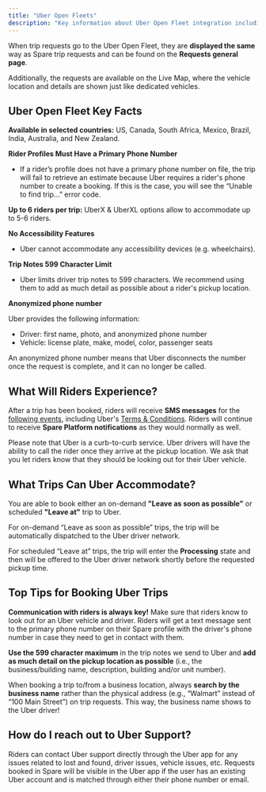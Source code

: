 ```yaml
---
title: "Uber Open Fleets"
description: "Key information about Uber Open Fleet integration including availability, constraints, and rider experience"
---
```


When trip requests go to the Uber Open Fleet, they are **displayed the same** way as Spare trip requests and can be found on the **Requests general page**.

Additionally, the requests are available on the Live Map, where the vehicle location and details are shown just like dedicated vehicles.

## Uber Open Fleet Key Facts

**Available in selected countries:** US, Canada, South Africa, Mexico, Brazil, India, Australia, and New Zealand. 

**Rider Profiles Must Have a Primary Phone Number**

- If a rider’s profile does not have a primary phone number on file, the trip will fail to retrieve an estimate because Uber requires a rider's phone number to create a booking. If this is the case, you will see the “Unable to find trip…” error code.

**Up to 6 riders per trip:** UberX & UberXL options allow to accommodate up to 5-6 riders.

**No Accessibility Features**

- Uber cannot accommodate any accessibility devices (e.g. wheelchairs).

**Trip Notes 599 Character Limit**

- Uber limits driver trip notes to 599 characters. We recommend using them to add as much detail as possible about a rider's pickup location.

**Anonymized phone number**

Uber provides the following information:
- Driver: first name, photo, and anonymized phone number
- Vehicle: license plate, make, model, color, passenger seats

An anonymized phone number means that Uber disconnects the number once the request is complete, and it can no longer be called.

## What Will Riders Experience?

After a trip has been booked, riders will receive **SMS messages** for the [following events](https://help.uber.com/business/article/text-messages-riders-receive?nodeId=1d773c1e-db7c-4a9a-bb98-7c8a8f89eb23&_csid=4ayPHVfxEn15ba30r5iIJg&state=M-SIAMsoobq9lpqPl_0DMcsMjUxmbXJ_NJfe_g3G4AA%3D&effect=), including Uber's [Terms & Conditions](https://www.uber.com/legal/en/document/?name=general-terms-of-use&country=canada&lang=en). Riders will continue to receive **Spare Platform notifications** as they would normally as well.

Please note that Uber is a curb-to-curb service. Uber drivers will have the ability to call the rider once they arrive at the pickup location. We ask that you let riders know that they should be looking out for their Uber vehicle.

## What Trips Can Uber Accommodate?

You are able to book either an on-demand **"Leave as soon as possible"** or scheduled **"Leave at"** trip to Uber.

For on-demand “Leave as soon as possible” trips, the trip will be automatically dispatched to the Uber driver network.

For scheduled “Leave at” trips, the trip will enter the **Processing** state and then will be offered to the Uber driver network shortly before the requested pickup time.

## Top Tips for Booking Uber Trips

**Communication with riders is always key!** Make sure that riders know to look out for an Uber vehicle and driver. Riders will get a text message sent to the primary phone number on their Spare profile with the driver's phone number in case they need to get in contact with them.

**Use the 599 character maximum** in the trip notes we send to Uber and **add as much detail on the pickup location as possible** (i.e., the business/building name, description, building and/or unit number).

When booking a trip to/from a business location, always **search by the business name** rather than the physical address (e.g., “Walmart” instead of “100 Main Street”) on trip requests. This way, the business name shows to the Uber driver!

## How do I reach out to Uber Support?

Riders can contact Uber support directly through the Uber app for any issues related to lost and found, driver issues, vehicle issues, etc. Requests booked in Spare will be visible in the Uber app if the user has an existing Uber account and is matched through either their phone number or email.
